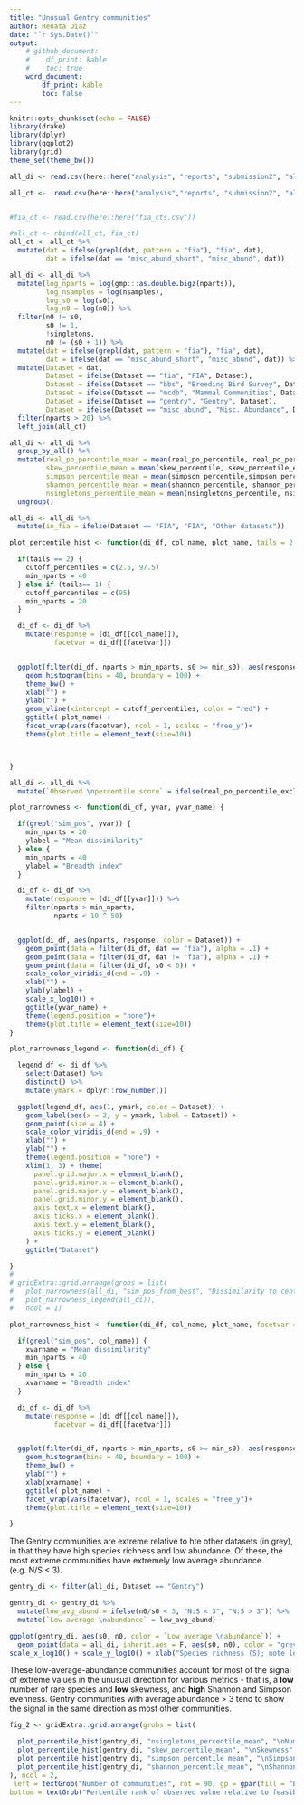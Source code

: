 ```yaml
---
title: "Unusual Gentry communities"
author: Renata Diaz
date: "`r Sys.Date()`"
output: 
    # github_document:
    #    df_print: kable
    #    toc: true
    word_document:
        df_print: kable
        toc: false
---
```


```r
knitr::opts_chunk$set(echo = FALSE)
library(drake)
library(dplyr)
library(ggplot2)
library(grid)
theme_set(theme_bw())

all_di <- read.csv(here::here("analysis", "reports", "submission2", "all_di.csv"), stringsAsFactors = F)

all_ct <-  read.csv(here::here("analysis","reports", "submission2", "all_ct.csv"), stringsAsFactors = F)


#fia_ct <- read.csv(here::here("fia_cts.csv"))

#all_ct <- rbind(all_ct, fia_ct)
all_ct <- all_ct %>%
  mutate(dat = ifelse(grepl(dat, pattern = "fia"), "fia", dat),
         dat = ifelse(dat == "misc_abund_short", "misc_abund", dat))

all_di <- all_di %>%
  mutate(log_nparts = log(gmp:::as.double.bigz(nparts)),
         log_nsamples = log(nsamples),
         log_s0 = log(s0),
         log_n0 = log(n0)) %>%
  filter(n0 != s0,
         s0 != 1,
         !singletons,
         n0 != (s0 + 1)) %>%
  mutate(dat = ifelse(grepl(dat, pattern = "fia"), "fia", dat),
         dat = ifelse(dat == "misc_abund_short", "misc_abund", dat)) %>%
  mutate(Dataset = dat,
         Dataset = ifelse(Dataset == "fia", "FIA", Dataset),
         Dataset = ifelse(Dataset == "bbs", "Breeding Bird Survey", Dataset),
         Dataset = ifelse(Dataset == "mcdb", "Mammal Communities", Dataset),
         Dataset = ifelse(Dataset == "gentry", "Gentry", Dataset),
         Dataset = ifelse(Dataset == "misc_abund", "Misc. Abundance", Dataset)) %>%
  filter(nparts > 20) %>%
  left_join(all_ct) 

all_di <- all_di %>%
  group_by_all() %>%
  mutate(real_po_percentile_mean = mean(real_po_percentile, real_po_percentile_excl),
         skew_percentile_mean = mean(skew_percentile, skew_percentile_excl),
         simpson_percentile_mean = mean(simpson_percentile,simpson_percentile_excl),
         shannon_percentile_mean = mean(shannon_percentile, shannon_percentile_excl),
         nsingletons_percentile_mean = mean(nsingletons_percentile, nsingletons_percentile_excl),) %>%
  ungroup()

all_di <- all_di %>%
  mutate(in_fia = ifelse(Dataset == "FIA", "FIA", "Other datasets"))

```


```r
plot_percentile_hist <- function(di_df, col_name, plot_name, tails = 2, facetvar = "Dataset", min_s0 = 0) {

  if(tails == 2) {
    cutoff_percentiles = c(2.5, 97.5)
    min_nparts = 40
  } else if (tails== 1) {
    cutoff_percentiles = c(95)
    min_nparts = 20
  }

  di_df <- di_df %>%
    mutate(response = (di_df[[col_name]]),
           facetvar = di_df[[facetvar]])


  ggplot(filter(di_df, nparts > min_nparts, s0 >= min_s0), aes(response)) +
    geom_histogram(bins = 40, boundary = 100) +
    theme_bw() +
    xlab("") +
    ylab("") +
    geom_vline(xintercept = cutoff_percentiles, color = "red") +
    ggtitle( plot_name) +
    facet_wrap(vars(facetvar), ncol = 1, scales = "free_y")+
    theme(plot.title = element_text(size=10))



}

all_di <- all_di %>%
  mutate(`Observed \npercentile score` = ifelse(real_po_percentile_excl > 95, "High (> 95)", "Less than 95"))

```

```r

plot_narrowness <- function(di_df, yvar, yvar_name) {

  if(grepl("sim_pos", yvar)) {
    min_nparts = 20
    ylabel = "Mean dissimilarity"
  } else {
    min_nparts = 40
    ylabel = "Breadth index"
  }

  di_df <- di_df %>%
    mutate(response = (di_df[[yvar]])) %>%
    filter(nparts > min_nparts,
           nparts < 10 ^ 50)


  ggplot(di_df, aes(nparts, response, color = Dataset)) +
    geom_point(data = filter(di_df, dat == "fia"), alpha = .1) +
    geom_point(data = filter(di_df, dat != "fia"), alpha = .1) +
    geom_point(data = filter(di_df, s0 < 0)) +
    scale_color_viridis_d(end = .9) +
    xlab("") +
    ylab(ylabel) +
    scale_x_log10() +
    ggtitle(yvar_name) +
    theme(legend.position = "none")+
    theme(plot.title = element_text(size=10))
}

plot_narrowness_legend <- function(di_df) {

  legend_df <- di_df %>%
    select(Dataset) %>%
    distinct() %>%
    mutate(ymark = dplyr::row_number())

  ggplot(legend_df, aes(1, ymark, color = Dataset)) +
    geom_label(aes(x = 2, y = ymark, label = Dataset)) +
    geom_point(size = 4) +
    scale_color_viridis_d(end = .9) +
    xlab("") +
    ylab("") +
    theme(legend.position = "none") +
    xlim(1, 3) + theme(
      panel.grid.major.x = element_blank(),
      panel.grid.minor.x = element_blank(),
      panel.grid.major.y = element_blank(),
      panel.grid.minor.y = element_blank(),
      axis.text.x = element_blank(),
      axis.ticks.x = element_blank(),
      axis.text.y = element_blank(),
      axis.ticks.y = element_blank()
    ) +
    ggtitle("Dataset")

}
#
# gridExtra::grid.arrange(grobs = list(
#   plot_narrowness(all_di, "sim_pos_from_best", "Dissimilarity to central tendency"),
#   plot_narrowness_legend(all_di)),
#   ncol = 1)
```

```r

plot_narrowness_hist <- function(di_df, col_name, plot_name, facetvar = "Dataset", min_s0 = 0) {

  if(grepl("sim_pos", col_name)) {
    xvarname = "Mean dissimilarity"
    min_nparts = 40
  } else {
    min_nparts = 20
    xvarname = "Breadth index"
  }

  di_df <- di_df %>%
    mutate(response = (di_df[[col_name]]),
           facetvar = di_df[[facetvar]])


  ggplot(filter(di_df, nparts > min_nparts, s0 >= min_s0), aes(response)) +
    geom_histogram(bins = 40, boundary = 100) +
    theme_bw() +
    ylab("") +
    xlab(xvarname) +
    ggtitle( plot_name) +
    facet_wrap(vars(facetvar), ncol = 1, scales = "free_y")+
    theme(plot.title = element_text(size=10))

}

```



The Gentry communities are extreme relative to hte other datasets (in grey), in that they have high species richness and low abundance. Of these, the most extreme communities have extremely low average abundance (e.g. N/S < 3).

```r

gentry_di <- filter(all_di, Dataset == "Gentry")

gentry_di <- gentry_di %>%
  mutate(low_avg_abund = ifelse(n0/s0 < 3, "N:S < 3", "N:S > 3")) %>%
  mutate(`Low average \nabundance` = low_avg_abund)

ggplot(gentry_di, aes(s0, n0, color = `Low average \nabundance`)) +
  geom_point(data = all_di, inherit.aes = F, aes(s0, n0), color = "grey", alpha = .1) +  geom_point() +
scale_x_log10() + scale_y_log10() + xlab("Species richness (S); note log scale") + ylab("Total abundance (N); note log scale") + ggtitle("Gentry communities", subtitle = "(in color)")

```


These low-average-abundance communities account for most of the signal of extreme values in the unusual direction for various metrics - that is, a **low** number of rare species and **low** skewness, and **high** Shannon and Simpson evenness. Gentry communities with average abundance > 3 tend to show the signal in the same direction as most other communities.


```r
fig_2 <- gridExtra::grid.arrange(grobs = list(

  plot_percentile_hist(gentry_di, "nsingletons_percentile_mean", "\nNumber of rare species", facetvar = "low_avg_abund"),
  plot_percentile_hist(gentry_di, "skew_percentile_mean", "\nSkewness", facetvar = "low_avg_abund", min_s0 = 3),
  plot_percentile_hist(gentry_di, "simpson_percentile_mean", "\nSimpson evenness", facetvar = "low_avg_abund"),
  plot_percentile_hist(gentry_di, "shannon_percentile_mean", "\nShannon diversity", facetvar = "low_avg_abund")
), ncol = 2,
 left = textGrob("Number of communities", rot = 90, gp = gpar(fill = "black")),
bottom = textGrob("Percentile rank of observed value relative to feasible set"), gp = gpar(fill = "white"))



```

